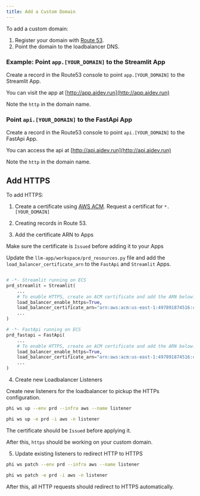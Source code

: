 ```yaml
---
title: Add a Custom Domain
---
```


To add a custom domain:

1. Register your domain with [Route 53](https://us-east-1.console.aws.amazon.com/route53/).
2. Point the domain to the loadbalancer DNS.

### Example: Point `app.[YOUR_DOMAIN]` to the Streamlit App

Create a record in the Route53 console to point `app.[YOUR_DOMAIN]` to the Streamlit App.

<ImageContainer src="/images/llm-app-aidev-run.png" alt="llm-app-aidev-run" />

You can visit the app at [http://app.aidev.run](http://app.aidev.run)

<Note>Note the `http` in the domain name.</Note>

### Point `api.[YOUR_DOMAIN]` to the FastApi App

Create a record in the Route53 console to point `api.[YOUR_DOMAIN]` to the FastApi App.

<ImageContainer src="/images/llm-api-aidev-run.png" alt="llm-api-aidev-run" />

You can access the api at [http://api.aidev.run](http://api.aidev.run)

<Note>Note the `http` in the domain name.</Note>

## Add HTTPS

To add HTTPS:

1. Create a certificate using [AWS ACM](https://us-east-1.console.aws.amazon.com/acm). Request a certificat for `*.[YOUR_DOMAIN]`

<ImageContainer
  src="/images/llm-app-request-cert.png"
  alt="llm-app-request-cert"
/>

2. Creating records in Route 53.

<ImageContainer
  src="/images/llm-app-validate-cert.png"
  alt="llm-app-validate-cert"
/>

3. Add the certificate ARN to Apps

<Note>Make sure the certificate is `Issued` before adding it to your Apps</Note>

Update the `llm-app/workspace/prd_resources.py` file and add the `load_balancer_certificate_arn` to the `FastApi` and `Streamlit` Apps.

```python workspace/prd_resources.py

# -*- Streamlit running on ECS
prd_streamlit = Streamlit(
    ...
    # To enable HTTPS, create an ACM certificate and add the ARN below:
    load_balancer_enable_https=True,
    load_balancer_certificate_arn="arn:aws:acm:us-east-1:497891874516:certificate/6598c24a-d4fc-4f17-8ee0-0d3906eb705f",
    ...
)

# -*- FastApi running on ECS
prd_fastapi = FastApi(
    ...
    # To enable HTTPS, create an ACM certificate and add the ARN below:
    load_balancer_enable_https=True,
    load_balancer_certificate_arn="arn:aws:acm:us-east-1:497891874516:certificate/6598c24a-d4fc-4f17-8ee0-0d3906eb705f",
    ...
)
```

4. Create new Loadbalancer Listeners

Create new listeners for the loadbalancer to pickup the HTTPs configuration.

<CodeGroup>

```bash Terminal
phi ws up --env prd --infra aws --name listener
```

```bash Shorthand
phi ws up -e prd -i aws -n listener
```

</CodeGroup>

<Note>The certificate should be `Issued` before applying it.</Note>

After this, `https` should be working on your custom domain.

5. Update existing listeners to redirect HTTP to HTTPS

<CodeGroup>

```bash Terminal
phi ws patch --env prd --infra aws --name listener
```

```bash Shorthand
phi ws patch -e prd -i aws -n listener
```

</CodeGroup>

After this, all HTTP requests should redirect to HTTPS automatically.
